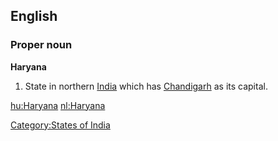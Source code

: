 ==English==

===Proper noun===
'''Haryana'''

#State in northern [[India]] which has [[Chandigarh]] as its capital.

[[Category:States of India]]

[[hu:Haryana]]
[[nl:Haryana]]